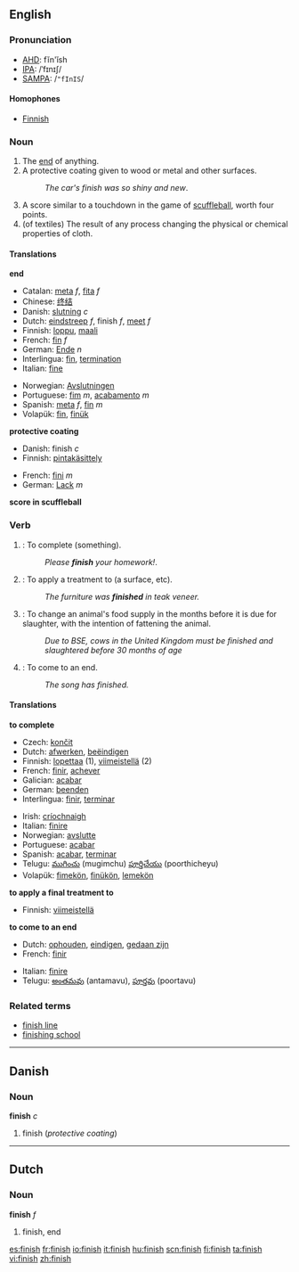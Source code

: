 ==English==

===Pronunciation===
*[[w:AHD|AHD]]: fĭn'ĭsh
*[[w:IPA|IPA]]: /ˈfɪnɪʃ/
*[[w:SAMPA|SAMPA]]: /<tt>"fInIS</tt>/

====Homophones====
*[[Finnish]]

===Noun===
{{en-noun-reg-es}}

# The [[end]] of anything.
# A protective coating given to wood or metal and other surfaces.
#:''The car's finish was so shiny and new''.
# A score similar to a touchdown in the game of [[scuffleball]], worth four points.
# (of textiles) The result of any process changing the physical or chemical properties of cloth.
====Translations====

'''end'''
{{top}}
*Catalan: [[meta]] ''f'', [[fita]] ''f''
*Chinese: [[终结]]
*Danish: [[slutning]] ''c''
*Dutch: [[eindstreep]] ''f'', finish ''f'', [[meet]] ''f''
*Finnish: [[loppu]], [[maali]]
*French: [[fin]] ''f''
*German: [[Ende]] ''n''
*Interlingua: [[fin]], [[termination]]
*Italian: [[fine]]
{{mid}}
*Norwegian: [[Avslutningen]]
*Portuguese: [[fim]] ''m'', [[acabamento]] ''m''
*Spanish: [[meta]] ''f'', [[fin]] ''m''
*Volapük: [[fin]], [[finük]]
{{bottom}}

'''protective coating'''
{{top}}
*Danish: finish ''c''
*Finnish: [[pintakäsittely]]
{{mid}}
*French: [[fini]] ''m''
*German: [[Lack]] ''m''
{{bottom}}

'''score in scuffleball'''
{{top}}
{{mid}}
{{bottom}}

===Verb===
{{en-infl-reg-sibilant|fini|sh|}}

# {{transitive}}: To complete (something).
#:''Please '''finish''' your homework!''.
# {{transitive}}: To apply a treatment to (a surface, etc).
#:''The furniture was '''finished''' in teak veneer.''
# {{transitive}}: To change an animal's food supply in the months before it is due for slaughter, with the intention of fattening the animal.
#:''Due to BSE, cows in the United Kingdom must be finished and slaughtered before 30 months of age''
# {{intransitive}}: To come to an end.
#:''The song has finished.''

====Translations====

'''to complete'''
{{top}}
*Czech: [[končit]]
*Dutch: [[afwerken]], [[beëindigen]]
*Finnish: [[lopettaa]] (1), [[viimeistellä]] (2)
*French: [[finir]], [[achever]]
*Galician: [[acabar]]
*German: [[beenden]]
*Interlingua: [[finir]], [[terminar]]
{{mid}}
*Irish: [[críochnaigh]]
*Italian: [[finire]]
*Norwegian: [[avslutte]]
*Portuguese: [[acabar]]
*Spanish: [[acabar]], [[terminar]]
*Telugu: [[ముగించు]] (mugimchu) [[పూర్తిచేయు]] (poorthicheyu)
*Volapük: [[fimekön]], [[finükön]], [[lemekön]]
{{bottom}}

'''to apply a final treatment to'''
{{top}}
*Finnish: [[viimeistellä]]
{{mid}}
{{bottom}}

'''to come to an end'''
{{top}}
*Dutch: [[ophouden]], [[eindigen]], [[gedaan zijn]]
*French: [[finir]]
{{mid}}
*Italian: [[finire]]
*Telugu: [[అంతమవు]] (antamavu), [[పూర్తవు]] (poortavu)
{{bottom}}

===Related terms===
*[[finish line]]
*[[finishing school]]

----

==Danish==
===Noun===
'''finish''' ''c''

#finish (''protective coating'')

----
==Dutch==
===Noun===
'''finish''' ''f''

#finish, end

[[es:finish]]
[[fr:finish]]
[[io:finish]]
[[it:finish]]
[[hu:finish]]
[[scn:finish]]
[[fi:finish]]
[[ta:finish]]
[[vi:finish]]
[[zh:finish]]